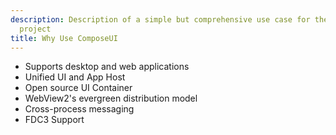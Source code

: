 ```yaml
---
description: Description of a simple but comprehensive use case for the
  project
title: Why Use ComposeUI
---
```


- Supports desktop and web applications
- Unified UI and App Host
- Open source UI Container
- WebView2's evergreen distribution model
- Cross-process messaging
- FDC3 Support